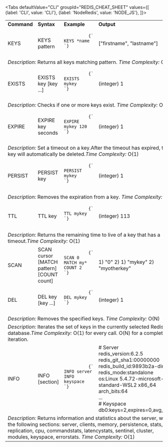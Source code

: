 
<Tabs
  defaultValue="CLI"
  groupId="REDIS_CHEAT_SHEET"
  values={[
    {label: 'CLI', value: 'CLI'},
    {label: 'NodeRedis', value: 'NODE_JS'},
  ]}>

<TabItem value="CLI">

<table>
  <tbody>
    <tr>
      <td>
        <strong>Command</strong>
      </td>
      <td>
        <strong>Syntax</strong>
      </td>
      <td>
        <strong>Example</strong>
      </td>
      <td>
        <strong>Output</strong>
      </td>
    </tr>
    <tr>
      <td>KEYS</td>
      <td>KEYS pattern</td>
      <td>
        <pre>
          <code>{`
KEYS *name
`}</code>
        </pre>
      </td>
      <td>["firstname", "lastname"]</td>
    </tr>
    <tr>
      <td colspan="4">
        <em>Description:</em> Returns all keys matching pattern.
        <em>Time Complexity:</em> O(N)
      </td>
    </tr>
    <tr>
      <td>EXISTS</td>
      <td>EXISTS key [key ...]</td>
      <td>
        <pre>
          <code>{`
EXISTS mykey
`}</code>
        </pre>
      </td>
      <td>(integer) 1</td>
    </tr>
    <tr>
      <td colspan="4">
        <em>Description:</em> Checks if one or more keys exist.
        <em>Time Complexity:</em> O(N)
      </td>
    </tr>
    <tr>
      <td>EXPIRE</td>
      <td>EXPIRE key seconds</td>
      <td>
        <pre>
          <code>{`
EXPIRE mykey 120
`}</code>
        </pre>
      </td>
      <td>(integer) 1</td>
    </tr>
    <tr>
      <td colspan="4">
        <em>Description:</em> Set a timeout on a key.After the timeout has
        expired, the key will automatically be deleted.<em>Time Complexity:</em>
        O(1)
      </td>
    </tr>
    <tr>
      <td>PERSIST</td>
      <td>PERSIST key</td>
      <td>
        <pre>
          <code>{`
PERSIST mykey
`}</code>
        </pre>
      </td>
      <td>(integer) 1</td>
    </tr>
    <tr>
      <td colspan="4">
        <em>Description:</em> Removes the expiration from a key.
        <em>Time Complexity:</em>
        O(1)
      </td>
    </tr>
    <tr>
      <td>TTL</td>
      <td>TTL key</td>
      <td>
        <pre>
          <code>{`
TTL mykey
`}</code>
        </pre>
      </td>
      <td>(integer) 113</td>
    </tr>
    <tr>
      <td colspan="4">
        <em>Description:</em> Returns the remaining time to live of a key that
        has a timeout.<em>Time Complexity:</em> O(1)
      </td>
    </tr>
    <tr>
      <td>SCAN</td>
      <td>SCAN cursor [MATCH pattern] [COUNT count]</td>
      <td>
        <pre>
          <code>{`
SCAN 0 MATCH my* COUNT 2
`}</code>
        </pre>
      </td>
      <td>1) "0" 2) 1) "mykey" 2) "myotherkey"</td>
    </tr>
    <tr>
      <td>DEL</td>
      <td>DEL key [key ...]</td>
      <td>
        <pre>
          <code>{`
DEL mykey
`}</code>
        </pre>
      </td>
      <td>(integer) 1</td>
    </tr>
    <tr>
      <td colspan="4">
        <em>Description:</em> Removes the specified keys.
        <em>Time Complexity:</em> O(N)
      </td>
    </tr>
    <tr>
      <td colspan="4">
        <em>Description:</em> Iterates the set of keys in the currently selected
        Redis database.<em>Time Complexity:</em> O(1) for every call. O(N) for a
        complete iteration.
      </td>
    </tr>
    <tr>
      <td>INFO</td>
      <td>INFO [section]</td>
      <td>
        <pre>
          <code>{`
INFO server
INFO keyspace
`}</code>
        </pre>
      </td>
      <td>
        # Server
        <br />
        redis_version:6.2.5
        <br />
        redis_git_sha1:00000000
        <br />
        redis_build_id:9893b2a-dirty
        <br />
        redis_mode:standalone
        <br />
        os:Linux 5.4.72-microsoft-standard-WSL2 x86_64
        <br />
        arch_bits:64
        <br />
        ... <br /># Keyspace db0:keys=2,expires=0,avg_ttl=0
      </td>
    </tr>
    <tr>
      <td colspan="4">
        <em>Description:</em>
        Returns information and statistics about the server, with the following sections:
        server, clients, memory, persistence, stats, replication, cpu, commandstats,
        latencystats, sentinel, cluster, modules, keyspace, errorstats.<em>
          Time Complexity:
        </em> O(1)
      </td>
    </tr>
  </tbody>
</table>

</TabItem>

<TabItem value="NODE_JS">

</TabItem>

</Tabs>
